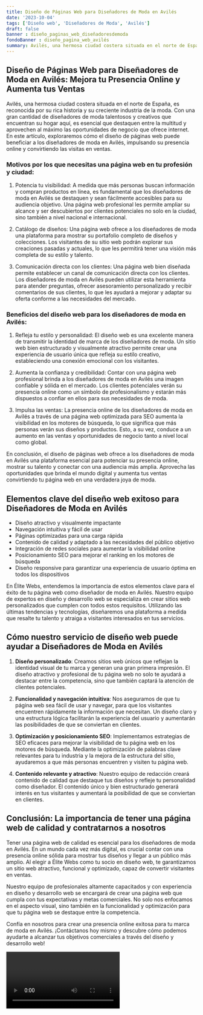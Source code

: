 ```yaml
---
title: Diseño de Páginas Web para Diseñadores de Moda en Avilés
date: '2023-10-04'
tags: ['Diseño web', 'Diseñadores de Moda', 'Avilés']
draft: false
banner : diseño_paginas_web_diseñadoresdemoda
fondoBanner : diseño_pagina_web_avilés
summary: Avilés, una hermosa ciudad costera situada en el norte de España, es reconocida por su rica historia y su creciente industria de la moda. Con una gran cantidad de diseñadores de moda talentosos y creativos que encuentran su hogar aquí, es esencial que destaquen entre la multitud y aprovechen al máximo las oportunidades de negocio que ofrece internet. En este artículo, exploraremos cómo el diseño de páginas web puede beneficiar a los diseñadores de moda en Avilés, impulsando su presencia online y convirtiendo las visitas en ventas.
---
```


## Diseño de Páginas Web para Diseñadores de Moda en Avilés: Mejora tu Presencia Online y Aumenta tus Ventas

Avilés, una hermosa ciudad costera situada en el norte de España, es reconocida por su rica historia y su creciente industria de la moda. Con una gran cantidad de diseñadores de moda talentosos y creativos que encuentran su hogar aquí, es esencial que destaquen entre la multitud y aprovechen al máximo las oportunidades de negocio que ofrece internet. En este artículo, exploraremos cómo el diseño de páginas web puede beneficiar a los diseñadores de moda en Avilés, impulsando su presencia online y convirtiendo las visitas en ventas.

### Motivos por los que necesitas una página web en tu profesión y ciudad:

1. Potencia tu visibilidad: A medida que más personas buscan información y compran productos en línea, es fundamental que los diseñadores de moda en Avilés se destaquen y sean fácilmente accesibles para su audiencia objetivo. Una página web profesional les permite ampliar su alcance y ser descubiertos por clientes potenciales no solo en la ciudad, sino también a nivel nacional e internacional.

2. Catálogo de diseños: Una página web ofrece a los diseñadores de moda una plataforma para mostrar su portafolio completo de diseños y colecciones. Los visitantes de su sitio web podrán explorar sus creaciones pasadas y actuales, lo que les permitirá tener una visión más completa de su estilo y talento.

3. Comunicación directa con los clientes: Una página web bien diseñada permite establecer un canal de comunicación directa con los clientes. Los diseñadores de moda en Avilés pueden utilizar esta herramienta para atender preguntas, ofrecer asesoramiento personalizado y recibir comentarios de sus clientes, lo que les ayudará a mejorar y adaptar su oferta conforme a las necesidades del mercado.

### Beneficios del diseño web para los diseñadores de moda en Avilés:

1. Refleja tu estilo y personalidad: El diseño web es una excelente manera de transmitir la identidad de marca de los diseñadores de moda. Un sitio web bien estructurado y visualmente atractivo permite crear una experiencia de usuario única que refleja su estilo creativo, estableciendo una conexión emocional con los visitantes.

2. Aumenta la confianza y credibilidad: Contar con una página web profesional brinda a los diseñadores de moda en Avilés una imagen confiable y sólida en el mercado. Los clientes potenciales verán su presencia online como un símbolo de profesionalismo y estarán más dispuestos a confiar en ellos para sus necesidades de moda.

3. Impulsa las ventas: La presencia online de los diseñadores de moda en Avilés a través de una página web optimizada para SEO aumenta la visibilidad en los motores de búsqueda, lo que significa que más personas verán sus diseños y productos. Esto, a su vez, conduce a un aumento en las ventas y oportunidades de negocio tanto a nivel local como global.

En conclusión, el diseño de páginas web ofrece a los diseñadores de moda en Avilés una plataforma esencial para potenciar su presencia online, mostrar su talento y conectar con una audiencia más amplia. Aprovecha las oportunidades que brinda el mundo digital y aumenta tus ventas convirtiendo tu página web en una verdadera joya de moda.

<GifSeo />

<Cta />

## Elementos clave del diseño web exitoso para Diseñadores de Moda en Avilés

- Diseño atractivo y visualmente impactante
- Navegación intuitiva y fácil de usar
- Páginas optimizadas para una carga rápida
- Contenido de calidad y adaptado a las necesidades del público objetivo
- Integración de redes sociales para aumentar la visibilidad online
- Posicionamiento SEO para mejorar el ranking en los motores de búsqueda
- Diseño responsive para garantizar una experiencia de usuario óptima en todos los dispositivos

En Élite Webs, entendemos la importancia de estos elementos clave para el éxito de tu página web como diseñador de moda en Avilés. Nuestro equipo de expertos en diseño y desarrollo web se especializa en crear sitios web personalizados que cumplen con todos estos requisitos. Utilizando las últimas tendencias y tecnologías, diseñaremos una plataforma a medida que resalte tu talento y atraiga a visitantes interesados en tus servicios.

## Cómo nuestro servicio de diseño web puede ayudar a Diseñadores de Moda en Avilés

1. **Diseño personalizado**: Creamos sitios web únicos que reflejan la identidad visual de tu marca y generan una gran primera impresión. El diseño atractivo y profesional de tu página web no solo te ayudará a destacar entre la competencia, sino que también captará la atención de clientes potenciales.

2. **Funcionalidad y navegación intuitiva**: Nos aseguramos de que tu página web sea fácil de usar y navegar, para que los visitantes encuentren rápidamente la información que necesitan. Un diseño claro y una estructura lógica facilitarán la experiencia del usuario y aumentarán las posibilidades de que se conviertan en clientes.

3. **Optimización y posicionamiento SEO**: Implementamos estrategias de SEO eficaces para mejorar la visibilidad de tu página web en los motores de búsqueda. Mediante la optimización de palabras clave relevantes para tu industria y la mejora de la estructura del sitio, ayudaremos a que más personas encuentren y visiten tu página web.

4. **Contenido relevante y atractivo**: Nuestro equipo de redacción creará contenido de calidad que destaque tus diseños y refleje tu personalidad como diseñador. El contenido único y bien estructurado generará interés en tus visitantes y aumentará la posibilidad de que se conviertan en clientes.

## Conclusión: La importancia de tener una página web de calidad y contratarnos a nosotros

Tener una página web de calidad es esencial para los diseñadores de moda en Avilés. En un mundo cada vez más digital, es crucial contar con una presencia online sólida para mostrar tus diseños y llegar a un público más amplio. Al elegir a Élite Webs como tu socio en diseño web, te garantizamos un sitio web atractivo, funcional y optimizado, capaz de convertir visitantes en ventas.

Nuestro equipo de profesionales altamente capacitados y con experiencia en diseño y desarrollo web se encargará de crear una página web que cumpla con tus expectativas y metas comerciales. No solo nos enfocamos en el aspecto visual, sino también en la funcionalidad y optimización para que tu página web se destaque entre la competencia.

Confía en nosotros para crear una presencia online exitosa para tu marca de moda en Avilés. ¡Contáctanos hoy mismo y descubre cómo podemos ayudarte a alcanzar tus objetivos comerciales a través del diseño y desarrollo web!

<Video />

<CtaBot job='Diseñadores de Moda' city='Avilés'/>

<Gmaps query='Avilés+españa+maps' />